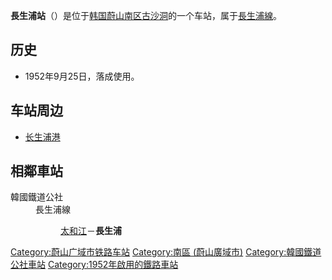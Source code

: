 {{朝鮮半島車站資訊
|公司色 = #0066b3
|文字色 = 
|站名 = 長生浦站<br />{{lang|en|Jangsaeongpo}}
|圖片 =
|pxl = 
|圖片說明 =
|車站編號 = 
|前一站 = [[太和江站|太和江]]
|前一站距離 =3.6
|後一站距離 =
|後一站 = 
|所屬路線 = [[長生浦線|長生浦線]]
|距離 = 3.6
|起點站 = [[太和江站|太和江]]
|諺文 = 장생포역
|朝鮮漢字 = 長生浦驛
|文觀部式 =Jangsaengpo-yeok 
|馬-賴式 =
|副站名 = 
|停站路線數 = 
|所屬公司 = [[韩国铁道公社|韩国铁道公社]]
|所在地 =[[蔚山|蔚山]][[南区_(蔚山)|南区]][[古沙洞|古沙洞]]110
|車站構造 = 地面车站
|月台配置 = 
|啟用年月日 = 1952年9月25日
|廢站年月日 = 
|上下車人次 =
|統計年度 =
|轉車 = 
|備註 = 
|全寬備註 = 
}}

'''長生浦站'''（{{kor|諺=장생포역|漢=長生浦驛|羅=Jangsaengpo yeok|f=y}}）是位于[[韩国|韩国]][[蔚山|蔚山]][[南区_(蔚山)|南区]][[古沙洞|古沙洞]]的一个车站，属于[[長生浦線|長生浦線]]。

== 历史 ==
*1952年9月25日，落成使用。

== 车站周边 ==
*[[长生浦港|长生浦港]]

== 相鄰車站 ==
;韓國鐵道公社
:長生浦線
::[[太和江站|太和江]]－'''長生浦'''

{{長生浦線}}

[[Category:蔚山广域市铁路车站|Category:蔚山广域市铁路车站]]
[[Category:南區_(蔚山廣域市)|Category:南區 (蔚山廣域市)]]
[[Category:韓國鐵道公社車站|Category:韓國鐵道公社車站]]
[[Category:1952年啟用的鐵路車站|Category:1952年啟用的鐵路車站]]